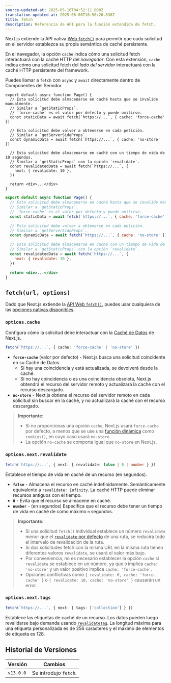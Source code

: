 ```yaml
---
source-updated-at: 2025-05-16T04:52:11.000Z
translation-updated-at: 2025-06-06T16:50:26.838Z
title: fetch
description: Referencia de API para la función extendida de fetch.
---
```


Next.js extiende la API nativa [Web `fetch()`](https://developer.mozilla.org/docs/Web/API/Fetch_API) para permitir que cada solicitud en el servidor establezca su propia semántica de caché persistente.

En el navegador, la opción `cache` indica cómo una solicitud fetch interactuará con la caché HTTP del _navegador_. Con esta extensión, `cache` indica cómo una solicitud fetch del _lado del servidor_ interactuará con la caché HTTP persistente del framework.

Puedes llamar a `fetch` con `async` y `await` directamente dentro de Componentes del Servidor.

```tsx filename="app/page.tsx" switcher
export default async function Page() {
  // Esta solicitud debe almacenarse en caché hasta que se invalide manualmente.
  // Similar a `getStaticProps`.
  // `force-cache` es el valor por defecto y puede omitirse.
  const staticData = await fetch(`https://...`, { cache: 'force-cache' })

  // Esta solicitud debe volver a obtenerse en cada petición.
  // Similar a `getServerSideProps`.
  const dynamicData = await fetch(`https://...`, { cache: 'no-store' })

  // Esta solicitud debe almacenarse en caché con un tiempo de vida de 10 segundos.
  // Similar a `getStaticProps` con la opción `revalidate`.
  const revalidatedData = await fetch(`https://...`, {
    next: { revalidate: 10 },
  })

  return <div>...</div>
}
```

```jsx filename="app/page.js" switcher
export default async function Page() {
  // Esta solicitud debe almacenarse en caché hasta que se invalide manualmente.
  // Similar a `getStaticProps`.
  // `force-cache` es el valor por defecto y puede omitirse.
  const staticData = await fetch(`https://...`, { cache: 'force-cache' })

  // Esta solicitud debe volver a obtenerse en cada petición.
  // Similar a `getServerSideProps`.
  const dynamicData = await fetch(`https://...`, { cache: 'no-store' })

  // Esta solicitud debe almacenarse en caché con un tiempo de vida de 10 segundos.
  // Similar a `getStaticProps` con la opción `revalidate`.
  const revalidatedData = await fetch(`https://...`, {
    next: { revalidate: 10 },
  })

  return <div>...</div>
}
```

## `fetch(url, options)`

Dado que Next.js extiende la [API Web `fetch()`](https://developer.mozilla.org/docs/Web/API/Fetch_API), puedes usar cualquiera de las [opciones nativas disponibles](https://developer.mozilla.org/docs/Web/API/fetch#parameters).

### `options.cache`

Configura cómo la solicitud debe interactuar con la [Caché de Datos](/docs/app/building-your-application/caching#data-cache) de Next.js.

```ts
fetch(`https://...`, { cache: 'force-cache' | 'no-store' })
```

- **`force-cache`** (valor por defecto) - Next.js busca una solicitud coincidente en su Caché de Datos.
  - Si hay una coincidencia y está actualizada, se devolverá desde la caché.
  - Si no hay coincidencia o es una coincidencia obsoleta, Next.js obtendrá el recurso del servidor remoto y actualizará la caché con el recurso descargado.
- **`no-store`** - Next.js obtiene el recurso del servidor remoto en cada solicitud sin buscar en la caché, y no actualizará la caché con el recurso descargado.

> **Importante**:
>
> - Si no proporcionas una opción `cache`, Next.js usará `force-cache` por defecto, a menos que se use una [función dinámica](/docs/app/building-your-application/rendering/server-components#server-rendering-strategies#dynamic-functions) como `cookies()`, en cuyo caso usará `no-store`.
> - La opción `no-cache` se comporta igual que `no-store` en Next.js.

### `options.next.revalidate`

```ts
fetch(`https://...`, { next: { revalidate: false | 0 | number } })
```

Establece el tiempo de vida en caché de un recurso (en segundos).

- **`false`** - Almacena el recurso en caché indefinidamente. Semánticamente equivalente a `revalidate: Infinity`. La caché HTTP puede eliminar recursos antiguos con el tiempo.
- **`0`** - Evita que el recurso se almacene en caché.
- **`number`** - (en segundos) Especifica que el recurso debe tener un tiempo de vida en caché de como máximo `n` segundos.

> **Importante**:
>
> - Si una solicitud `fetch()` individual establece un número `revalidate` menor que el [`revalidate` por defecto](/docs/app/api-reference/file-conventions/route-segment-config#revalidate) de una ruta, se reducirá todo el intervalo de revalidación de la ruta.
> - Si dos solicitudes fetch con la misma URL en la misma ruta tienen diferentes valores `revalidate`, se usará el valor más bajo.
> - Por conveniencia, no es necesario establecer la opción `cache` si `revalidate` se establece en un número, ya que `0` implica `cache: 'no-store'` y un valor positivo implica `cache: 'force-cache'`.
> - Opciones conflictivas como `{ revalidate: 0, cache: 'force-cache' }` o `{ revalidate: 10, cache: 'no-store' }` causarán un error.

### `options.next.tags`

```ts
fetch(`https://...`, { next: { tags: ['collection'] } })
```

Establece las etiquetas de caché de un recurso. Los datos pueden luego revalidarse bajo demanda usando [`revalidateTag`](https://nextjs.org/docs/app/api-reference/functions/revalidateTag). La longitud máxima para una etiqueta personalizada es de 256 caracteres y el máximo de elementos de etiqueta es 128.

## Historial de Versiones

| Versión   | Cambios                |
| --------- | ---------------------- |
| `v13.0.0` | Se introdujo `fetch`. |